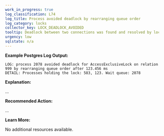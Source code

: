 ```yaml
---
work_in_progress: true
log_classification: L74
log_title: Process avoided deadlock by rearranging queue order
log_category: locks
collector_key: LOCK_DEADLOCK_AVOIDED
tooltip: Deadlock between two connections was found and resolved by lock wait queue reordering
urgency: low
sqlstate: n/a
---
```


**Example Postgres Log Output:**

```
LOG: process 2078 avoided deadlock for AccessExclusiveLock on relation 999 by rearranging queue order after 123.456 ms
DETAIL: Processes holding the lock: 583, 123. Wait queue: 2078
```

**Explanation:**

...

**Recommended Action:**

...

**Learn More:**

No additional resources available.
